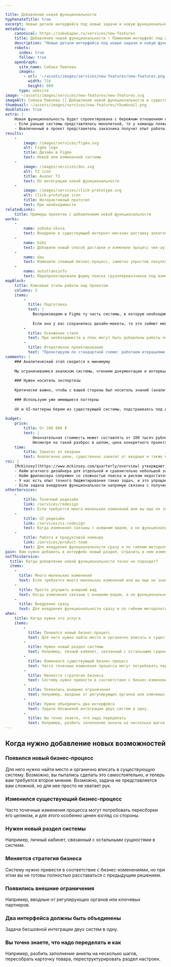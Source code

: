 ```yaml
---

title: Добавление новой функциональности
hyphenateTitle: true
excerpt: Новые детали интерфейса под новые задачи и новую функциональность. Бережно к тому, что уже работает.
metadata:
    canonical: https://sobakapav.ru/services/new-features
    title: Добавление новой функциональности • Поменяем интерфейс под новые задачи
    description: "Новые детали интерфейса под новые задачи и новую функциональность. Бережно к тому, что уже работает."
    robots:
      index: true
      follow: true
    openGraph:
      site_name: Собака Павлова
      images:
        - url: '~/assets/images/services/new-features/new-features.png'
          width: 716
          height: 600
      type: website
image: ~/assets/images/services/new-features/new-features.svg
imageAlt: Собака Павлова || Добавление новой функциональности в существующий продукт
thumbnail: ~/assets/images/services/new-features/thumbnail.png
doubleSize: true
extra: |
    Новая функциональность будет спроектирована с бережным отношением к уже существующему интерфейсу
    - Если раньше системы представлялась монолитной, то у команды появится опыт ее изменения и развития.
    - Вовлеченный в проект представитель заказчика получит опыт работы с дизайн-командой, если раньше его не имел.
results:
    -
        image: /images/services/figma.svg
        alt: Figma logo
        title: Дизайн в Figma
        text: Новой или измененной системы
    -
        image: /images/services/doc.svg
        alt: TZ icon
        title: Аналог ТЗ
        text: По интеграции новой функциональности
    -
        image: /images/services/click-prototype.svg
        alt: click-prototype icon
        title: Интерактивный прототип
        text: При необходимости
relatedLinks:
    title: Примеры проектов с добавлением новой функциональности
works:
    -
        name: azbuka-vkusa
        text: Внедрили в существующий интернет-магазин доставку алкоголя.
    -
        name: bibi
        text: Добавили новый способ доставки и изменили процесс чек-аута интернет-магазина.   
    -
        name: dau
        text: Изменили сложный бизнес-процесс, заметно упростив покупку билетов.
    -
        name: autotransinfo
        text: Перепроектировали форму поиска грузоперевозчиков под изменившиеся вводные.
mapBlock:
    title: Ключевые этапы работы над проектом
    columns: 3
    items:
        -
          title: Подготовка
          text: |
            Воспроизведем в Figma ту часть системы, в которую необходимо добавить новую функциональность.
            
            Если она у вас сохранились дизайн-макеты, то это займет меньше времени или вообще не понадобится.
        -
          title: Освежение стиля
          text: При необходимости в план могут быть добавлены работы по улучшению UI. Обычно это актуально, когда внедрения существенные, а старая система визуально устарела.
        -
          title: Итеративное проектирование
          text: "Проектируем по стандартной схеме: работаем итерациями, согласовываем с вами, при необходимости — тестируем на пользователях."
comments: |
    ### Аналитический этап сводится к минимуму
    
    Мы ограничиваемся анализом системы, чтением документации и интервью с заказчиком.
    
    ### Нужен носитель экспертизы
    
    Критически важно, чтобы с вашей стороны был носитель знаний (аналитик, менеджер продукта), который точно знает, какую функциональность требуется внедрить и как все должно работать. И этот человек будет полностью вовлечен в проект. 
    
    ### Используем уже имеющиеся паттерны
    
    UX и UI-паттерны берем из существующей системы, подстраиваясь под имеющийся Look & feel.
    
budget:
    price: 
        title: От 100 000 ₽
        text: |
            Окончательная стоимость может составлять от 100 тысяч рублей за изменение небольшого процесса до миллиона и более, если речь идет о внедрение нового раздела.
            Несмотря на такой разброс в целом, цена конкретного проекта предсказуема и считается с высокой точностью, исходя из вводных.
    time:
        title: Зависит от вводных
        text: Аналогично цене, существенно зависит от вводных и также поддается точному планированию.
roi: | 
    [McKinsey](https://www.mckinsey.com/quarterly/overview) утверждают, что инвестиции в дизайн в целом позволяют компаниям [добиться существенного эффекта](https://www.mckinsey.com/capabilities/mckinsey-design/our-insights/the-business-value-of-design).  Финансовые расчтеты внедрения или изменения функциональности имеют следующие аспекты."
    - Найм штатного дизайнера для отдельной и сравнительно небольшой задачи часто оказывается менее выгодным, чем привлечение специалистов на проект. Кроме того, это сопряжено с рисками, что даже у вполне квалифицированного кандидата нет опыта решения именно такого класса довольно специфических задач.
    - Найм фрилансера сопряжен со сложностью поиска и риском недостаточной вовлеченности. Причина — такие проекты сложно положить в портфолио. 
    - У нас есть опыт точного бюджетирования таких задач, и это упрощает финансовое планирование, в том числе прогнозирование выгод. 
    - Если задача внедрения функциональности напрямую связана с получением прибыли, то критичной становится скорость, дата, с которой компания начнет зарабатывать на новой функциональности.
otherServices:
    - 
        title: Точечный редизайн
        link: /services/redesign
        text: Если требуется много маленьких изменений или вы еще не знаете, что конкретно нужно менять. 
    - 
        title: UI-редизайн
        link: /services/ui-redesign
        text: Когда изменения связаны с внешним видом, а не функциональностью. 
    - 
        title: Работа в продуктовой команде
        link: /services/product-team
        text: Для внедрения функциональности сразу и по гибким методологиям, это эффективнее сделать с внедрением в команду разработки.
pain: Вам нужно добавить в интерфейс новый раздел, отразить в нем изменения бизнес-процессов, новую стратегию бизнеса или новые ограничения.
notThisService:
  title: Когда добавление новой функциональности точно не подходит?
  items:
    -
      title: Много маленьких изменений
      text: Если требуется много маленьких изменений или вы еще не знаете, что конкретно нужно менять, то вам поможет [точечный редизайн](/services/redesign). 
    -
      title: Просто улучшить внешний вид
      text: Когда изменения связаны с внешним видом, а не функциональностью — [UI-редизайн](/services/ui-redesign). 
    -
      title: Внедрение сразу
      text: Для внедрения функциональности сразу и по гибким методологиям, это эффективнее сделать с [внедрением в команду разработки](/services/product-team). 
when:
    title: Когда нужна эта услуга
    items:
        -
          title: Появился новый бизнес-процесс
          text: Для него нужно найти место и органично вписать в существующую систему. Возможно, вы пытались сделать это самостоятельно, и теперь вам нужно второе мнение. Или же для задачи просто не хватает рук.
        -
          title: Нужен новый раздел системы
          text: Например, личный кабинет, связанный с остальными сущностями в системе.
        -
          title: Изменился существующий бизнес-процесс
          text: Часто точечные изменения процесса могут потребовать пересборки его целиком, и для этого особенно ценен взгляд со стороны.
        -
          title: Меняется стратегия бизнеса
          text: Систему нужно привести в соответствие с бизнес-изменениями, но при этом вы не готовы полностью расставаться с предыдущим решением.
        -
          title: Появились внешние ограничения
          text: Например, вводные от регулирующих органов или ключевых партнеров.
        -
          title: Нужно объединить два интерфейса
          text: Задача бесшовной интеграции двух систем в одну.
        -
          title: Вы точно знаете, что надо переделать
          text: Например, разбить заполнение анкеты на несколько шагов, пересобрать карточку товара, переструктурировать раздел настроек.
---
```


## Когда нужно добавление новых возможностей

### Появился новый бизнес-процесс

Для него нужно найти место и органично вписать в существующую систему. Возможно, вы пытались сделать это самостоятельно, и теперь вам требуется второе мнение. Возможно, задача не представляется вам сложной, но для нее просто не хватает рук.

### Изменился существующий бизнес-процесс

Часто точечные изменения процесса могут потребовать пересборки его целиком, и для этого особенно ценен взгляд со стороны.

### Нужен новый раздел системы

Например, личный кабинет, связанный с остальными сущностями в системе.

### Меняется стратегия бизнеса

Систему нужно привести в соответствие с бизнес-изменениями, но при этом вы не готовы полностью расставаться с предыдущим решением.

### Появились внешние ограничения

Например, вводные от регулирующих органов или ключевых партнеров.

### Два интерфейса должны быть объединены

Задача бесшовной интеграции двух систем в одну.

### Вы точно знаете, что надо переделать и как

Например, разбить заполнение анкеты на несколько шагов, пересобрать карточку товара, переструктурировать раздел настроек.

